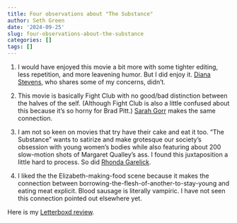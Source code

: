 ```yaml
---
title: Four observations about "The Substance"
author: Seth Green
date: '2024-09-25'
slug: four-observations-about-the-substance
categories: []
tags: []
---
```


1.  I would have enjoyed this movie a bit more with some tighter editing, less repetition, and more leavening humor. But I did enjoy it. [Diana Stevens](https://slate.com/culture/2024/09/the-substance-demi-moore-movie-margaret-qualley.html), who shares some of my concerns, didn't.

2.  This movie is basically Fight Club with no good/bad distinction between the halves of the self. (Although Fight Club is also a little confused about this because it's so horny for Brad Pitt.) [Sarah Gorr](https://thespool.net/reviews/movies/film-review-the-substance-2024-mubi-demi-moore-margaret-qualley/) makes the same connection.

3.  I am not so keen on movies that try have their cake and eat it too. "The Substance" wants to satirize and make grotesque our society's obsession with young women's bodies while also featuring about 200 slow-motion shots of Margaret Qualley's ass. I found this juxtaposition a little hard to process. So did [Rhonda Garelick](https://www.nytimes.com/by/rhonda-garelick).

4.  I liked the the Elizabeth-making-food scene because it makes the connection between borrowing-the-flesh-of-another-to-stay-young and eating meat explicit. Blood sausage is literally vampiric. I have not seen this connection pointed out elsewhere yet.

Here is my [Letterboxd review](https://letterboxd.com/setgree/film/the-substance/).

